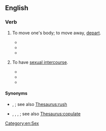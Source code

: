 ==English==

===Verb===
{{en-verb|hauls one's ashes|hauling one's ashes|hauled one's ashes}}

# {{lb|en|colloquial}} To move one's body; to move away, [[depart]].
#* {{quote-book|en|year=1996|authorlink=Matt Braun|first=Matt|last=Braun|title=Bloody Hand|publisher=St. Martin's Press|isbn=0312958390|page=222|passage=Now ye and yore boys jest '''haul yore ashes''' and start makin' tracks back to the Yellowstone.}}
#* {{quote-book|en|year=2001|first=William W.|last=Johnstone|title=Code of the Mountain Man|publisher=Pinnacle Books|isbn=0786013044|page=265|passage="Then leave, you yeller-belly!" Luttie said. "You're paid up. '''Haul your ashes'''."<br />"I believe I'll just do that little thing. I'm pullin' out...."}}
#* {{quote-book|en|year=2002|authorlink=Matt Braun|first=Matt|last=Braun|title=Hangman's Creek|publisher=St. Martin's Press|isbn=0312981759|pages=91–93|passage=Tate uncorked a haymaker, and Starbuck ducked low, belted him in the gut.... The impact buckled Tate.... He was out cold....<br />"Anybody [referring to Starbuck] that can '''haul Sam Tate's ashes''' is my kinda of man...."}}
# {{lb|en|euphemistic}} To have [[sexual intercourse]].
#* {{quote-book|en|year=1989|authorlink=Gilbert Sorrentino|first=Gilbert|last=Sorrentino|title=Misterioso|newversion=republished in|title2=Pack of Lies|year2=1997|publisher2=Dalkey Archive Press|isbn2=1564781542|page2=349|passage="George Brent has got one hell of a schlong on him," Tabitha ventures.<br />"And how!" Lucy agrees enthusiastically. "I'd '''haul his ashes for him''' any time."}}
#* {{quote-book|en|year=2002|first=Stephen J.|last=Cannell|title=The Viking Funeral|publisher=St. Martin's Press|isbn=0312983433|page=157|passage=Just do me a favor: if you decide to '''haul her ashes''', don't tell Victory. He's got a crush on her, and so far she won't give him any play.}}
#* {{quote-book|en|year=2004|author=Iceberg Slim|title=Mama Black Widow|publisher=Holloway House Publishing|isbn=0870679317|page=293|passage=I still get beautiful ladies to '''haul my ashes''' when my old balls get heavy.}}

====Synonyms====
* {{sense|to move away}} {{l|en|haul ass}}, {{l|en|skedaddle}}; see also [[Thesaurus:rush]]
* {{sense|to have sexual intercourse}} {{l|en|discuss Uganda}}, {{l|en|have sex}}, {{l|en|Netflix and chill}}, {{l|en|show someone one's etchings}}; see also [[Thesaurus:copulate]]

[[Category:en:Sex]]
